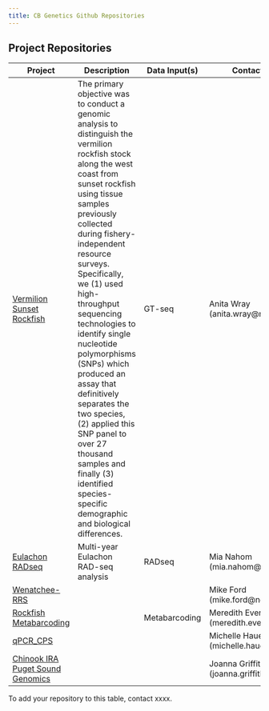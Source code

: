 ```yaml
---
title: CB Genetics Github Repositories
---
```


## Project Repositories

| Project | Description | Data Input(s) | Contact Authors |
|------|-------------|------|----|
| [Vermilion Sunset Rockfish](https://github.com/noaa-nwfsc/vermilion-sunset-gtseq) | The primary objective was to conduct a genomic analysis to distinguish the vermilion rockfish stock along the west coast from sunset rockfish using tissue samples previously collected during fishery-independent resource surveys. Specifically, we (1) used high-throughput sequencing technologies to identify single nucleotide polymorphisms (SNPs) which produced an assay that definitively separates the two species, (2) applied this SNP panel to over 27 thousand samples and finally (3) identified species-specific demographic and biological differences. | GT-seq | Anita Wray (anita.wray@noaa.gov) |
| [Eulachon RADseq](https://github.com/noaa-nwfsc/EulachonRADseq)  | Multi-year Eulachon RAD-seq analysis | RADseq | Mia Nahom (mia.nahom@noaa.gov) |
| [Wenatchee-RRS](https://github.com/noaa-nwfsc/Wenatchee-RRS)  |   |  | Mike Ford (mike.ford@noaa.gov) |
| [Rockfish Metabarcoding](https://github.com/noaa-nwfsc/Rockfish-Metabarcoding) |  | Metabarcoding | Meredith Everett (meredith.everett@noaa.gov) |
| [qPCR_CPS](https://github.com/noaa-nwfsc/qPCR_CPS) |  |  | Michelle Hauer (michelle.hauer@noaa.gov) |
| [Chinook IRA Puget Sound Genomics](https://github.com/noaa-nwfsc/Chinook_IRA_Puget_Sound_Genomics) |  |  | Joanna Griffiths (joanna.griffiths@noaa.gov) |


To add your repository to this table, contact xxxx.


